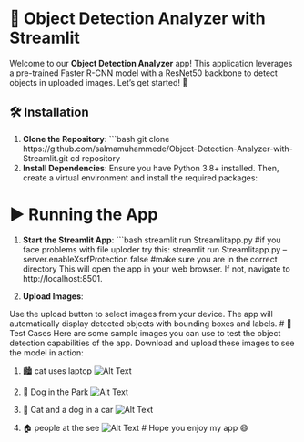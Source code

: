 # 🚀 Object Detection Analyzer with Streamlit

Welcome to our **Object Detection Analyzer** app! This application leverages a pre-trained Faster R-CNN model with a ResNet50 backbone to detect objects in uploaded images. Let's get started! 📸

## 🛠️ Installation

1. **Clone the Repository**:
   ```bash
   git clone https://github.com/salmamuhammede/Object-Detection-Analyzer-with-Streamlit.git
   cd repository
2. **Install Dependencies**:
Ensure you have Python 3.8+ installed. Then, create a virtual environment and install the required packages:

# ▶️ Running the App
1. **Start the Streamlit App**:
   ```bash
   streamlit run Streamlitapp.py
   #if you face problems with file uploder try this:
   streamlit run Streamlitapp.py --server.enableXsrfProtection false
   #make sure you are in the correct directory
This will open the app in your web browser. If not, navigate to http://localhost:8501.

2. **Upload Images**:

Use the upload button to select images from your device.
The app will automatically display detected objects with bounding boxes and labels.
# 📂 Test Cases
Here are some sample images you can use to test the object detection capabilities of the app. Download and upload these images to see the model in action:

1. 🏙️ cat uses laptop
![Alt Text](forreadme3.png)

2. 🐶 Dog in the Park
![Alt Text](for4.png)
3. 🚗 Cat and a dog in a car
![Alt Text](forreadme2.png)
4. 🏠 people at the see
![Alt Text](for5.png)
# Hope you enjoy my app 😄





